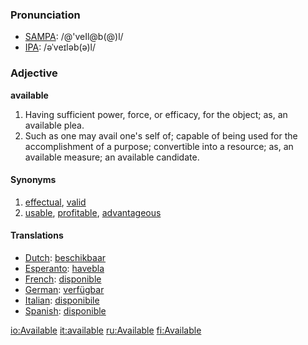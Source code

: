 ===Pronunciation===
*[[w:SAMPA|SAMPA]]: /@'veIl@b(@)l/
*[[w:IPA|IPA]]: /əˈveɪləb(ə)l/
===Adjective===

'''available'''

#Having sufficient power, force, or efficacy, for the object; as, an available plea.
#Such as one may avail one's self of; capable of being used for the accomplishment of a purpose; convertible into a resource; as, an available measure; an available candidate.

====Synonyms====
#[[effectual]], [[valid]] 
#[[usable]], [[profitable]], [[advantageous]]

====Translations====
*[[Dutch]]: [[beschikbaar]]
*[[Esperanto]]: [[havebla]]
*[[French]]: [[disponible]]
*[[German]]: [[verfügbar]]
*[[Italian]]: [[disponibile]]
*[[Spanish]]: [[disponible]]

[[io:Available]]
[[it:available]]
[[ru:Available]]
[[fi:Available]]